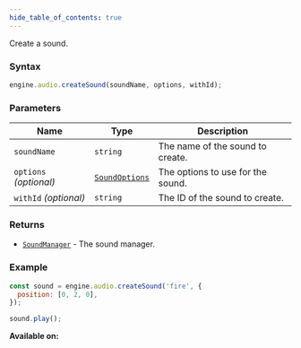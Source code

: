 ```yaml
---
hide_table_of_contents: true
---
```



Create a sound.

### Syntax

```js
engine.audio.createSound(soundName, options, withId);
```

### Parameters

| Name                   | Type                                      | Description                       |
| ---------------------- | ----------------------------------------- | --------------------------------- |
| `soundName`            | `string`                                  | The name of the sound to create.  |
| `options` _(optional)_ | [`SoundOptions`](/sdk/types/SoundOptions) | The options to use for the sound. |
| `withId` _(optional)_  | `string`                                  | The ID of the sound to create.    |

### Returns

- [`SoundManager`](/sdk/types/SoundManager) - The sound manager.

### Example

```js
const sound = engine.audio.createSound('fire', {
  position: [0, 2, 0],
});

sound.play();
```

**Available on:** <ClientTag />
